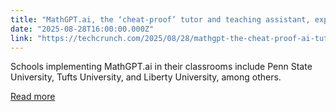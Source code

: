 ```yaml
---
title: "MathGPT.ai, the ‘cheat-proof’ tutor and teaching assistant, expands to over 50 institutions"
date: "2025-08-28T16:00:00.000Z"
link: "https://techcrunch.com/2025/08/28/mathgpt-the-cheat-proof-ai-tutor-and-teaching-assistant-expands-to-over-50-institutions/"
---
```


Schools implementing MathGPT.ai in their classrooms include Penn State University, Tufts University, and Liberty University, among others. 

[Read more](https://techcrunch.com/2025/08/28/mathgpt-the-cheat-proof-ai-tutor-and-teaching-assistant-expands-to-over-50-institutions/)
